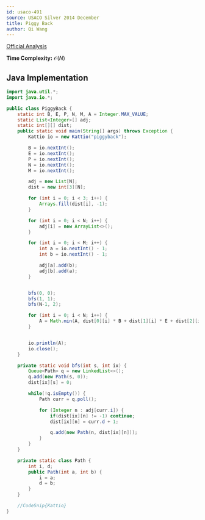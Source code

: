 ```yaml
---
id: usaco-491
source: USACO Silver 2014 December
title: Piggy Back
author: Qi Wang
---
```


[Official Analysis](http://www.usaco.org/current/data/sol_piggyback_silver.html)

**Time Complexity:** $\mathcal{O}(N)$

<LanguageSection>
<JavaSection>

## Java Implementation

```java
import java.util.*;
import java.io.*;

public class PiggyBack {
	static int B, E, P, N, M, A = Integer.MAX_VALUE;
	static List<Integer>[] adj;
	static int[][] dist;
	public static void main(String[] args) throws Exception {
		Kattio io = new Kattio("piggyback");

		B = io.nextInt();
		E = io.nextInt();
		P = io.nextInt();
		N = io.nextInt();
		M = io.nextInt();

		adj = new List[N];
		dist = new int[3][N];

		for (int i = 0; i < 3; i++) {
			Arrays.fill(dist[i], -1);
		}

		for (int i = 0; i < N; i++) {
			adj[i] = new ArrayList<>();
		}

		for (int i = 0; i < M; i++) {
			int a = io.nextInt() - 1;
			int b = io.nextInt() - 1;

			adj[a].add(b);
			adj[b].add(a);
		}


		bfs(0, 0);
		bfs(1, 1);
		bfs(N-1, 2);

		for (int i = 0; i < N; i++) {
			A = Math.min(A, dist[0][i] * B + dist[1][i] * E + dist[2][i] * P);
		}


		io.println(A);
		io.close();
	}

	private static void bfs(int s, int ix) {
		Queue<Path> q = new LinkedList<>();
		q.add(new Path(s, 0));
		dist[ix][s] = 0;

		while(!q.isEmpty()) {
			Path curr = q.poll();

			for (Integer n : adj[curr.i]) {
				if(dist[ix][n] != -1) continue;
				dist[ix][n] = curr.d + 1;

				q.add(new Path(n, dist[ix][n]));
			}
		}
	}

	private static class Path {
		int i, d;
		public Path(int a, int b) {
			i = a;
			d = b;
		}
	}

	//CodeSnip{Kattio}
}
```

</JavaSection>
</LanguageSection>

